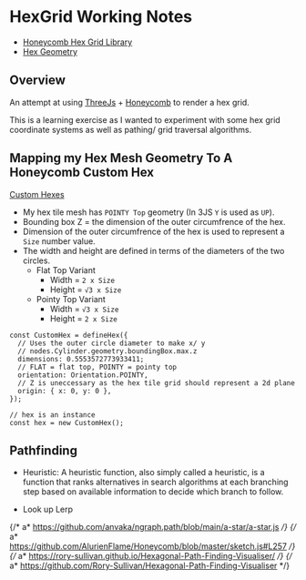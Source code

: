 # HexGrid Working Notes

- [Honeycomb Hex Grid Library][2]
- [Hex Geometry][3]

## Overview

An attempt at using [ThreeJs][1] + [Honeycomb][2] to render a hex grid.

This is a learning exercise as I wanted to experiment with some hex grid coordinate systems as well as
pathing/ grid traversal algorithms.

## Mapping my Hex Mesh Geometry To A Honeycomb Custom Hex

[Custom Hexes](https://abbekeultjes.nl/honeycomb/guide/custom-hexes.html#custom-hexes)

- My hex tile mesh has `POINTY Top` geometry (In 3JS `Y` is used as `UP`).
- Bounding box Z = the dimension of the outer circumfrence of the hex.
- Dimension of the outer circumfrence of the hex is used to represent a `Size` number value.
- The width and height are defined in terms of the diameters of the two circles.
  - Flat Top Variant
    - Width = `2 x Size`
    - Height = `√3 x Size`
  - Pointy Top Variant
    - Width = `√3 x Size`
    - Height = `2 x Size`

```tsx
const CustomHex = defineHex({
  // Uses the outer circle diameter to make x/ y
  // nodes.Cylinder.geometry.boundingBox.max.z
  dimensions: 0.5553572773933411;
  // FLAT = flat top, POINTY = pointy top
  orientation: Orientation.POINTY,
  // Z is uneccessary as the hex tile grid should represent a 2d plane
  origin: { x: 0, y: 0 },
});

// hex is an instance
const hex = new CustomHex();
```

[1]: https://threejs.org/ "ThreeJs"
[2]: https://abbekeultjes.nl/honeycomb/guide/getting-started.html "Honeycomb"
[3]: https://www.redblobgames.com/grids/hexagons/#basics "Hex Geometry"

## Pathfinding

- Heuristic: A heuristic function, also simply called a heuristic, is a function that ranks alternatives in search algorithms at each branching step
  based on available information to decide which branch to follow.

- Look up Lerp

{/* a* https://github.com/anvaka/ngraph.path/blob/main/a-star/a-star.js */}
{/* a* https://github.com/AlurienFlame/Honeycomb/blob/master/sketch.js#L257 */}
{/* a* https://rory-sullivan.github.io/Hexagonal-Path-Finding-Visualiser/ */}
{/* a* https://github.com/Rory-Sullivan/Hexagonal-Path-Finding-Visualiser */}
